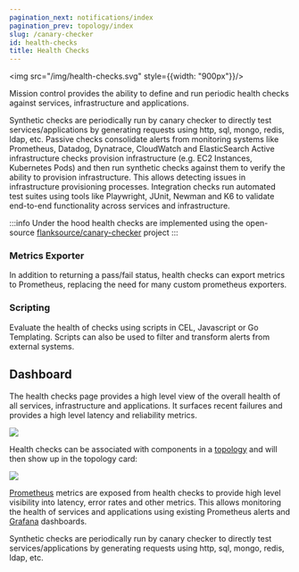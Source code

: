 ```yaml
---
pagination_next: notifications/index
pagination_prev: topology/index
slug: /canary-checker
id: health-checks
title: Health Checks
---
```


<img src="/img/health-checks.svg" style={{width: "900px"}}/>


Mission control provides the ability to define and run periodic health checks against services, infrastructure and applications.

<Step step={1} name="Synthetic" style="list">
Synthetic checks are periodically run by canary checker to directly test services/applications by generating requests using http, sql, mongo, redis, ldap, etc.

</Step>

<Step step={2} name="Passive " style="list">
Passive checks consolidate alerts from monitoring systems like Prometheus, Datadog, Dynatrace, CloudWatch and ElasticSearch
</Step>

<Step step={3} name="Infrastructure" style="list">
Active infrastructure checks provision infrastructure (e.g. EC2 Instances, Kubernetes Pods) and then run synthetic checks against them to verify the ability to provision infrastructure. This allows detecting issues in infrastructure provisioning processes.

</Step>

<Step step={4} name="Integration" style="list">
Integration checks run automated test suites using tools like Playwright, JUnit, Newman and K6 to validate end-to-end functionality across services and infrastructure.
</Step>


:::info
Under the hood health checks are implemented using the open-source [flanksource/canary-checker](https://github.com/flanksource/canary-checker) project
:::

### Metrics Exporter

In addition to returning a pass/fail status, health checks can export metrics to Prometheus, replacing the need for many custom prometheus exporters.

### Scripting

Evaluate the health of checks using scripts in CEL, Javascript or Go Templating. Scripts can also be used to filter and transform alerts from external systems.


## Dashboard

<Step step={1} name="Dashboard" style="list">
The health checks page provides a high level view of the overall health of all services, infrastructure and applications. It surfaces recent failures and provides a high level latency and reliability metrics.

![](./images/canary-dashboard.png)
</Step>

<Step step={2} name="Topology" style="list">

Health checks can be associated with components in a [topology](topology/concepts/health-checks) and will then show up in the topology card:

![](./images/topology-health-checks.png)
</Step>

<Step step={1} name="Prometheus" style="list">

[Prometheus](canary-checker/concepts/metrics) metrics are exposed from health checks to provide high level visibility into latency, error rates and other metrics. This allows monitoring the health of services and applications using existing Prometheus alerts and [Grafana](canary-checker/concepts/metrics/grafana) dashboards.

</Step>

<Step step={1} name="Synthetic" style="list">
Synthetic checks are periodically run by canary checker to directly test services/applications by generating requests using http, sql, mongo, redis, ldap, etc.

</Step>



